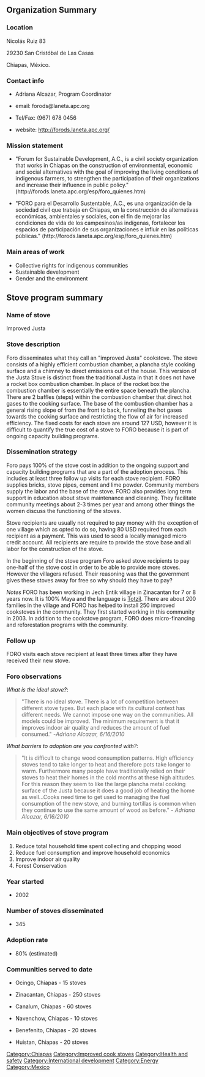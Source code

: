 == Organization Summary ==
===Location===

Nicolás Ruiz 83

29230 San Cristóbal de Las Casas

Chiapas, México.


===Contact info===

*Adriana Alcazar, Program Coordinator

*email: forods@laneta.apc.org

*Tel/Fax: (967) 678 0456

*website: [http://forods.laneta.apc.org/ http://forods.laneta.apc.org/]


===Mission statement===

*"Forum for Sustainable Development, A.C., is a civil society organization that works in Chiapas on the construction of environmental, economic and social alternatives with the goal of improving the living conditions of indigenous farmers, to strengthen the participation of their organizations and increase their influence in public policy." (http://forods.laneta.apc.org/esp/foro_quienes.htm)

*"FORO para el Desarrollo Sustentable, A.C., es una organización de la sociedad civil que trabaja en Chiapas, en la construcción de alternativas económicas, ambientales y sociales, con el fin de mejorar las condiciones de vida de los campesinos/as indígenas, fortalecer los espacios de participación de sus organizaciones e influir en las políticas públicas." (http://forods.laneta.apc.org/esp/foro_quienes.htm)


===Main areas of work===

*Collective rights for indigenous communities
*Sustainable development
*Gender and the environment

== Stove program summary ==

===Name of stove===

Improved Justa


===Stove description===

Foro disseminates what they call an "improved Justa" cookstove.  The stove consists of a highly efficient combustion chamber, a plancha style cooking surface and a chimney to direct emissions out of the house.  This version of the Justa Stove is distinct from the traditional Justa in that it does not have a rocket box combustion chamber.  In place of the rocket box the combustion chamber is essentially the entire space beneath the plancha.  There are 2 baffles (steps) within the combustion chamber that direct hot gases to the cooking surface.  The base of the combustion chamber has a general rising slope of from the front to back, funneling the hot gases towards the cooking surface and restricting the flow of air for increased efficiency.   The fixed costs for each stove are around 127 USD, however it is difficult to quantify the true cost of a stove to FORO because it is part of ongoing capacity building programs.


===Dissemination strategy===

Foro pays 100% of the stove cost in addition to the ongoing support and capacity building programs that are a part of the adoption process.  This includes at least three follow up visits for each stove recipient.  FORO supplies bricks, stove pipes, cement and lime powder.  Community members supply the labor and the base of the stove. FORO also provides long term support in education about stove maintenance and cleaning.  They facilitate community meetings about 2-3 times per year and among other things the women discuss the functioning of the stoves.

Stove recipients are usually not required to pay money with the exception of one village which as opted to do so, having 80 USD required from each recipient as a payment.  This was used to seed a locally managed micro credit account.  All recipients are require to provide the stove base and all labor for the construction of the stove.  

In the beginning of the stove program Foro asked stove recipients to pay one-half of the stove cost in order to be able to provide more stoves.  However the villagers refused.  Their reasoning was that the government gives these stoves away for free so why should they have to pay?  


''Notes''
FORO has been working in Jech Entik village in Zinacantan for 7 or 8 years now.  It is 100% Maya and the language is [http://es.wikipedia.org/wiki/Idioma_tzotzil Totzil]. There are about 200 families in the village and FORO has helped to install 250 improved cookstoves in the community.  They first started working in this community in 2003.  In addition to the cookstove program, FORO does micro-financing and reforestation programs with the community.    

===Follow up===

FORO visits each stove recipient at least three times after they have received their new stove.  

===Foro observations===

''What is the ideal stove?'': 

<blockquote>
"There is no ideal stove.  There is a lot of competition between different stove types.  But each place with its cultural context has different needs.  We cannot impose one way on the communities.  All models could be improved.  The minimum requirement is that it improves indoor air quality and reduces the amount of fuel consumed."    -''Adriana Alcazar, 6/16/2010''
</blockquote>




''What barriers to adoption are you confronted with?'': 

<blockquote>
"It is difficult to change wood consumption patterns.  High efficiency stoves tend to take longer to heat and therefore pots take longer to warm.  Furthermore many people have traditionally relied on their stoves to heat their homes in the cold months at these high altitudes.  For this reason they seem to like the large plancha metal cooking surface of the Justa because it does a good job of heating the home as well...Cooks need time to get used to managing the fuel consumption of the new stove, and burning tortillas is common when they continue to use the same amount of wood as before."     - ''Adriana Alcazar, 6/16/2010''
</blockquote>



===Main objectives of stove program===

#Reduce total household time spent collecting and chopping wood
#Reduce fuel consumption and improve household economics
#Improve indoor air quality
#Forest Conservation


===Year started===

*2002


===Number of stoves disseminated===

*345


===Adoption rate===

*80% (estimated)


===Communities served to date===

*Ocingo, Chiapas - 15 stoves

*Zinacantan, Chiapas - 250 stoves

*Canalum, Chiapas - 60 stoves

*Navenchow, Chiapas - 10 stoves

*Benefenito, Chiapas - 20 stoves

*Huistan, Chiapas - 20 stoves



[[Category:Chiapas]]
[[Category:Improved cook stoves]]
[[Category:Health and safety]]
[[Category:International development]]
[[Category:Energy]]
[[Category:Mexico]]